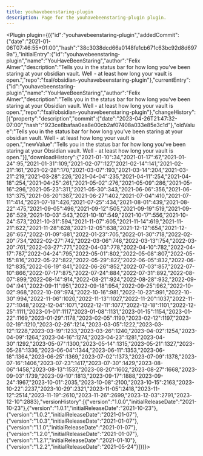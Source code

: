 ---
title: youhavebeenstaring-plugin
description: Page for the youhavebeenstaring-plugin plugin.
---


<Plugin plugin={({"id":"youhavebeenstaring-plugin","addedCommit":{"date":"2021-01-06T07:46:55+01:00","hash":"38c3038dcd66a0148fe1cb671c63bc92d8d6979a"},"initialEntry":{"id":"youhavebeenstaring-plugin","name":"YouHaveBeenStaring","author":"Felix Almer","description":"Tells you in the status bar for how long you've been staring at your obsidian vault. Well - at least how long your vault is open.","repo":"fxal/obsidian-youhavebeenstaring-plugin"},"currentEntry":{"id":"youhavebeenstaring-plugin","name":"YouHaveBeenStaring","author":"Felix Almer","description":"Tells you in the status bar for how long you've been staring at your Obsidian vault. Well - at least how long your vault is open.","repo":"fxal/obsidian-youhavebeenstaring-plugin"},"changeHistory":[{"property":"description","commit":{"date":"2023-04-26T21:47:32-07:00","hash":"923ce8bafaa0ea8e00cb2af07408a033e85e3c1d"},"oldValue":"Tells you in the status bar for how long you've been staring at your obsidian vault. Well - at least how long your vault is open.","newValue":"Tells you in the status bar for how long you've been staring at your Obsidian vault. Well - at least how long your vault is open."}],"downloadHistory":{"2021-01-10":34,"2021-01-17":67,"2021-01-24":95,"2021-01-31":109,"2021-02-07":127,"2021-02-14":141,"2021-02-21":161,"2021-02-28":170,"2021-03-07":193,"2021-03-14":204,"2021-03-21":219,"2021-03-28":226,"2021-04-04":235,"2021-04-11":254,"2021-04-18":254,"2021-04-25":261,"2021-05-02":276,"2021-05-09":286,"2021-05-16":296,"2021-05-23":311,"2021-05-30":343,"2021-06-06":356,"2021-06-13":375,"2021-06-20":387,"2021-06-27":402,"2021-07-04":410,"2021-07-11":414,"2021-07-18":426,"2021-07-25":434,"2021-08-01":439,"2021-08-22":475,"2021-09-05":496,"2021-09-12":505,"2021-09-19":519,"2021-09-26":529,"2021-10-03":543,"2021-10-10":549,"2021-10-17":556,"2021-10-24":573,"2021-10-31":594,"2021-11-07":605,"2021-11-14":619,"2021-11-21":622,"2021-11-28":628,"2021-12-05":638,"2021-12-12":654,"2021-12-26":657,"2022-01-09":681,"2022-01-23":705,"2022-01-30":718,"2022-02-20":734,"2022-02-27":742,"2022-03-06":746,"2022-03-13":754,"2022-03-20":761,"2022-03-27":771,"2022-04-03":778,"2022-04-10":782,"2022-04-17":787,"2022-04-24":795,"2022-05-01":802,"2022-05-08":807,"2022-05-15":816,"2022-05-22":822,"2022-05-29":827,"2022-06-05":832,"2022-06-12":835,"2022-06-19":841,"2022-06-26":852,"2022-07-03":857,"2022-07-10":866,"2022-07-17":875,"2022-07-24":884,"2022-07-31":892,"2022-08-07":899,"2022-08-14":914,"2022-08-21":924,"2022-08-28":932,"2022-09-04":941,"2022-09-11":951,"2022-09-18":954,"2022-09-25":962,"2022-10-02":968,"2022-10-09":974,"2022-10-16":981,"2022-10-23":991,"2022-10-30":994,"2022-11-06":1020,"2022-11-13":1027,"2022-11-20":1037,"2022-11-27":1048,"2022-12-04":1071,"2022-12-11":1077,"2022-12-18":1101,"2022-12-25":1111,"2023-01-01":1117,"2023-01-08":1131,"2023-01-15":1154,"2023-01-22":1169,"2023-01-29":1178,"2023-02-05":1190,"2023-02-12":1197,"2023-02-19":1210,"2023-02-26":1214,"2023-03-05":1222,"2023-03-12":1228,"2023-03-19":1233,"2023-03-26":1240,"2023-04-02":1254,"2023-04-09":1264,"2023-04-16":1274,"2023-04-23":1281,"2023-04-30":1292,"2023-05-07":1300,"2023-05-14":1315,"2023-05-21":1327,"2023-05-28":1336,"2023-06-04":1344,"2023-06-11":1353,"2023-06-18":1364,"2023-06-25":1369,"2023-07-02":1373,"2023-07-09":1378,"2023-07-16":1406,"2023-07-23":1417,"2023-07-30":1429,"2023-08-06":1458,"2023-08-13":1537,"2023-08-20":1602,"2023-08-27":1668,"2023-09-03":1739,"2023-09-10":1813,"2023-09-17":1888,"2023-09-24":1967,"2023-10-01":2035,"2023-10-08":2100,"2023-10-15":2163,"2023-10-22":2237,"2023-10-29":2321,"2023-11-05":2418,"2023-11-12":2514,"2023-11-19":2610,"2023-11-26":2699,"2023-12-03":2791,"2023-12-10":2883},"versionHistory":[{"version":"1.0.0","initialReleaseDate":"2021-10-23"},{"version":"1.0.1","initialReleaseDate":"2021-10-23"},{"version":"1.0.2","initialReleaseDate":"2021-01-07"},{"version":"1.0.3","initialReleaseDate":"2021-01-07"},{"version":"1.1.0","initialReleaseDate":"2021-01-07"},{"version":"1.2.0","initialReleaseDate":"2021-01-07"},{"version":"1.2.1","initialReleaseDate":"2021-01-10"},{"version":"1.2.2","initialReleaseDate":"2021-05-24"}]})}></Plugin>
